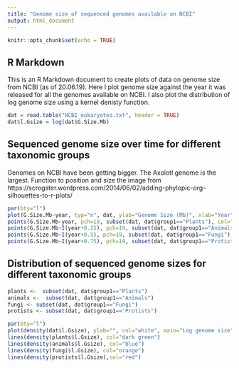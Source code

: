 ```yaml
---
title: "Genome size of sequenced genomes available on NCBI"
output: html_document
---
```


```r
knitr::opts_chunk$set(echo = TRUE)
```

## R Markdown

This is an R Markdown document to create plots of data on genome size from NCBI (as of 20.06.19). Here I plot genome size against the year it was released for all the genomes available on NCBI. I also plot the distribution of log genome size using a kernel denisty function.


```r
dat = read.table("NCBI_eukaryotes.txt", header = TRUE)
dat$l.Gsize = log(dat$G.Size.Mb)

```

## Sequenced genome size over time for different taxonomic groups

Genomes on NCBI have been getting bigger. The Axolotl genome is the largest. 
Function to position and size the image from  https://scrogster.wordpress.com/2014/06/02/adding-phylopic-org-silhouettes-to-r-plots/ 

```r
par(bty="l")
plot(G.Size.Mb~year, typ="n", dat, ylab="Genome Size (Mb)", xlab="Year", ylim=c(0,37000))
points(G.Size.Mb~year, pch=19, subset(dat, dat$group1=="Plants"), col="dark green")
points(G.Size.Mb~I(year+0.25), pch=19, subset(dat, dat$group1=="Animals"), col="blue")
points(G.Size.Mb~I(year+0.5), pch=19, subset(dat, dat$group1=="Fungi"), col="orange")
points(G.Size.Mb~I(year+0.75), pch=19, subset(dat, dat$group1=="Protists"), col="red")


```

## Distribution of sequenced genome sizes for different taxonomic groups

```r
plants <-  subset(dat, dat$group1=="Plants")
animals <-  subset(dat, dat$group1=="Animals")
fungi <- subset(dat, dat$group1=="Fungi")
protists <- subset(dat, dat$group1=="Protists")

par(bty="l")
plot(density(dat$l.Gsize), ylab="", col="white", main="Log genome size", ylim=c(0,1))
lines(density(plants$l.Gsize), col="dark green")
lines(density(animals$l.Gsize), col="blue")
lines(density(fungi$l.Gsize), col="orange")
lines(density(protists$l.Gsize),col="red")


```

